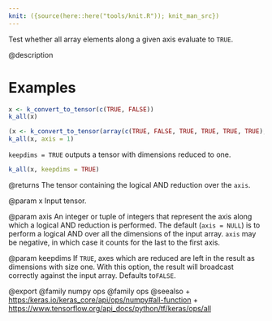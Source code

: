 ```yaml
---
knit: ({source(here::here("tools/knit.R")); knit_man_src})
---
```

Test whether all array elements along a given axis evaluate to `TRUE`.

@description

# Examples
```r
x <- k_convert_to_tensor(c(TRUE, FALSE))
k_all(x)
```

```r
(x <- k_convert_to_tensor(array(c(TRUE, FALSE, TRUE, TRUE, TRUE, TRUE), dim = c(3, 2))))
k_all(x, axis = 1)
```

`keepdims = TRUE` outputs a tensor with dimensions reduced to one.
```r
k_all(x, keepdims = TRUE)
```

@returns
The tensor containing the logical AND reduction over the `axis`.

@param x
Input tensor.

@param axis
An integer or tuple of integers that represent the axis along
which a logical AND reduction is performed. The default
(`axis = NULL`) is to perform a logical AND over all the dimensions
of the input array. `axis` may be negative, in which case it counts
for the last to the first axis.

@param keepdims
If `TRUE`, axes which are reduced are left in the result as
dimensions with size one. With this option, the result will
broadcast correctly against the input array. Defaults to`FALSE`.

@export
@family numpy ops
@family ops
@seealso
+ <https:/keras.io/keras_core/api/ops/numpy#all-function>
+ <https://www.tensorflow.org/api_docs/python/tf/keras/ops/all>

